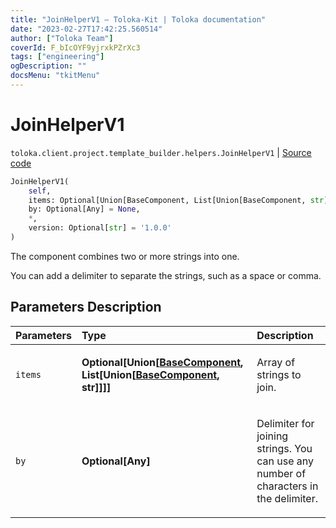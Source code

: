 ```yaml
---
title: "JoinHelperV1 — Toloka-Kit | Toloka documentation"
date: "2023-02-27T17:42:25.560514"
author: ["Toloka Team"]
coverId: F_bIcOYF9yjrxkPZrXc3
tags: ["engineering"]
ogDescription: ""
docsMenu: "tkitMenu"
---
```


# JoinHelperV1
`toloka.client.project.template_builder.helpers.JoinHelperV1` | [Source code](https://github.com/Toloka/toloka-kit/blob/v1.1.4/src/client/project/template_builder/helpers.py#L107)

```python
JoinHelperV1(
    self,
    items: Optional[Union[BaseComponent, List[Union[BaseComponent, str]]]] = None,
    by: Optional[Any] = None,
    *,
    version: Optional[str] = '1.0.0'
)
```

The component combines two or more strings into one.

You can add a delimiter to separate the strings, such as a space or comma.

## Parameters Description

| Parameters | Type | Description |
| :----------| :----| :-----------|
`items`|**Optional\[Union\[[BaseComponent](/docs/toloka-kit/reference/toloka.client.project.template_builder.base.BaseComponent), List\[Union\[[BaseComponent](/docs/toloka-kit/reference/toloka.client.project.template_builder.base.BaseComponent), str\]\]\]\]**|<p>Array of strings to join.</p>
`by`|**Optional\[Any\]**|<p>Delimiter for joining strings. You can use any number of characters in the delimiter.</p>
